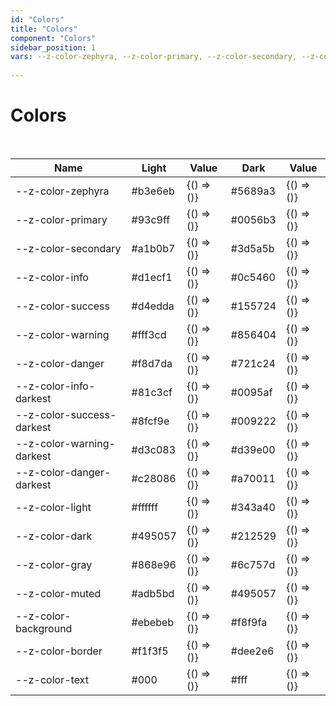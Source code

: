 ```yaml
--- 
id: "Colors"
title: "Colors"
component: "Colors"
sidebar_position: 1
vars: --z-color-zephyra, --z-color-primary, --z-color-secondary, --z-color-info, --z-color-success, --z-color-warning, --z-color-danger, --z-color-info-darkest, --z-color-success-darkest, --z-color-warning-darkest, --z-color-danger-darkest, --z-color-light, --z-color-dark, --z-color-gray, --z-color-muted, --z-color-background, --z-color-border, --z-color-text
 
--- 
```



# <Translate id="css.title">Colors</Translate>

   

<br/>


| <Translate id="css.name">Name</Translate> | <Translate id="css.light">Light</Translate> | <Translate id="css.value">Value</Translate> | <Translate id="css.dark">Dark</Translate> | <Translate id="css.value">Value</Translate> |
|------|-------|-------|------|-------|
| --z-color-zephyra | #b3e6eb | <BrowserOnly>{() => (<WcWrapper html='<z-color color="#b3e6eb"></z-color>'/>)}</BrowserOnly> |  #5689a3 | <BrowserOnly>{() => (<WcWrapper html='<z-color color="#5689a3"></z-color>'/>)}</BrowserOnly> | | 
| --z-color-primary | #93c9ff | <BrowserOnly>{() => (<WcWrapper html='<z-color color="#93c9ff"></z-color>'/>)}</BrowserOnly> |  #0056b3 | <BrowserOnly>{() => (<WcWrapper html='<z-color color="#0056b3"></z-color>'/>)}</BrowserOnly> | | 
| --z-color-secondary | #a1b0b7 | <BrowserOnly>{() => (<WcWrapper html='<z-color color="#a1b0b7"></z-color>'/>)}</BrowserOnly> |  #3d5a5b | <BrowserOnly>{() => (<WcWrapper html='<z-color color="#3d5a5b"></z-color>'/>)}</BrowserOnly> | | 
| --z-color-info | #d1ecf1 | <BrowserOnly>{() => (<WcWrapper html='<z-color color="#d1ecf1"></z-color>'/>)}</BrowserOnly> |  #0c5460 | <BrowserOnly>{() => (<WcWrapper html='<z-color color="#0c5460"></z-color>'/>)}</BrowserOnly> | | 
| --z-color-success | #d4edda | <BrowserOnly>{() => (<WcWrapper html='<z-color color="#d4edda"></z-color>'/>)}</BrowserOnly> |  #155724 | <BrowserOnly>{() => (<WcWrapper html='<z-color color="#155724"></z-color>'/>)}</BrowserOnly> | | 
| --z-color-warning | #fff3cd | <BrowserOnly>{() => (<WcWrapper html='<z-color color="#fff3cd"></z-color>'/>)}</BrowserOnly> |  #856404 | <BrowserOnly>{() => (<WcWrapper html='<z-color color="#856404"></z-color>'/>)}</BrowserOnly> | | 
| --z-color-danger | #f8d7da | <BrowserOnly>{() => (<WcWrapper html='<z-color color="#f8d7da"></z-color>'/>)}</BrowserOnly> |  #721c24 | <BrowserOnly>{() => (<WcWrapper html='<z-color color="#721c24"></z-color>'/>)}</BrowserOnly> | | 
| --z-color-info-darkest | #81c3cf | <BrowserOnly>{() => (<WcWrapper html='<z-color color="#81c3cf"></z-color>'/>)}</BrowserOnly> |  #0095af | <BrowserOnly>{() => (<WcWrapper html='<z-color color="#0095af"></z-color>'/>)}</BrowserOnly> | | 
| --z-color-success-darkest | #8fcf9e | <BrowserOnly>{() => (<WcWrapper html='<z-color color="#8fcf9e"></z-color>'/>)}</BrowserOnly> |  #009222 | <BrowserOnly>{() => (<WcWrapper html='<z-color color="#009222"></z-color>'/>)}</BrowserOnly> | | 
| --z-color-warning-darkest | #d3c083 | <BrowserOnly>{() => (<WcWrapper html='<z-color color="#d3c083"></z-color>'/>)}</BrowserOnly> |  #d39e00 | <BrowserOnly>{() => (<WcWrapper html='<z-color color="#d39e00"></z-color>'/>)}</BrowserOnly> | | 
| --z-color-danger-darkest | #c28086 | <BrowserOnly>{() => (<WcWrapper html='<z-color color="#c28086"></z-color>'/>)}</BrowserOnly> |  #a70011 | <BrowserOnly>{() => (<WcWrapper html='<z-color color="#a70011"></z-color>'/>)}</BrowserOnly> | | 
| --z-color-light | #ffffff | <BrowserOnly>{() => (<WcWrapper html='<z-color color="#ffffff"></z-color>'/>)}</BrowserOnly> |  #343a40 | <BrowserOnly>{() => (<WcWrapper html='<z-color color="#343a40"></z-color>'/>)}</BrowserOnly> | | 
| --z-color-dark | #495057 | <BrowserOnly>{() => (<WcWrapper html='<z-color color="#495057"></z-color>'/>)}</BrowserOnly> |  #212529 | <BrowserOnly>{() => (<WcWrapper html='<z-color color="#212529"></z-color>'/>)}</BrowserOnly> | | 
| --z-color-gray | #868e96 | <BrowserOnly>{() => (<WcWrapper html='<z-color color="#868e96"></z-color>'/>)}</BrowserOnly> |  #6c757d | <BrowserOnly>{() => (<WcWrapper html='<z-color color="#6c757d"></z-color>'/>)}</BrowserOnly> | | 
| --z-color-muted | #adb5bd | <BrowserOnly>{() => (<WcWrapper html='<z-color color="#adb5bd"></z-color>'/>)}</BrowserOnly> |  #495057 | <BrowserOnly>{() => (<WcWrapper html='<z-color color="#495057"></z-color>'/>)}</BrowserOnly> | | 
| --z-color-background | #ebebeb | <BrowserOnly>{() => (<WcWrapper html='<z-color color="#ebebeb"></z-color>'/>)}</BrowserOnly> |  #f8f9fa | <BrowserOnly>{() => (<WcWrapper html='<z-color color="#f8f9fa"></z-color>'/>)}</BrowserOnly> | | 
| --z-color-border | #f1f3f5 | <BrowserOnly>{() => (<WcWrapper html='<z-color color="#f1f3f5"></z-color>'/>)}</BrowserOnly> |  #dee2e6 | <BrowserOnly>{() => (<WcWrapper html='<z-color color="#dee2e6"></z-color>'/>)}</BrowserOnly> | | 
| --z-color-text | #000 | <BrowserOnly>{() => (<WcWrapper html='<z-color color="#000"></z-color>'/>)}</BrowserOnly> |  #fff | <BrowserOnly>{() => (<WcWrapper html='<z-color color="#fff"></z-color>'/>)}</BrowserOnly> | | 
